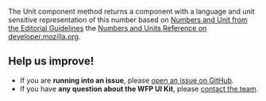 The Unit component method returns a component with a language and unit sensitive representation of this number based on [Numbers and Unit from the Editorial Guidelines](https://cdn.wfp.org/guides/editorial/content/numbers-and-units/) the [Numbers and Units Reference on developer.mozilla.org](http://cdn.wfp.org/guides/editorial/content/numbers-and-units).

<!-- ### Usage with react -->

<!--

````
```js
````

```js
<Unit type="Usd" input="thousand" output="million" showZero hideEmpty>
  1234567
</Unit>
```
-->

## Help us improve!

- If you are **running into an issue**, please [open an issue on GitHub](https://github.com/wfp/ui/issues).
- If you have **any question about the WFP UI Kit**, please [contact the team](mailto:global.uikit@wfp.org).
